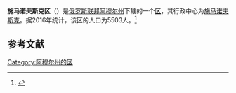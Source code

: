 {{Infobox Settlement
| official_name = 施马诺夫斯克区
| native_name = Шимановский район
| image_flag = 
| image_shield = 
| image_map = Location Map of Amur Oblast Shimanovsky District.png 
| settlement_type = [[区_(苏联)|区]]
| subdivision_type = [[国家|国家]]
| subdivision_type1 = [[俄罗斯行政区划|州]]
| subdivision_name = {{RUS}}
| subdivision_name1 = [[阿穆尔州|阿穆尔州]]
| seat_type = 行政中心
| seat = [[施马诺夫斯克|施马诺夫斯克]]
| population_as_of=2016
| population_footnotes = <ref name=amurstat />
| population_total = 5503
| timezone = [[雅库茨克时间|MSK+6]]
| utc_offset = +9
}}
'''施马诺夫斯克区'''（{{lang-ru|Шимановский район}}）是[[俄罗斯联邦|俄罗斯联邦]][[阿穆尔州|阿穆尔州]]下辖的一个[[区_(苏联)|区]]，其行政中心为[[施马诺夫斯克|施马诺夫斯克]]。据2016年统计，该区的人口为5503人。<ref name=amurstat>{{cite web |url=http://amurstat.gks.ru/wps/wcm/connect/rosstat_ts/amurstat/resources/d600c10043769f3eb9effbdd898fc419/07_1_4.htm |title=Оценка численности населения по городским округам, муниципальным районам, городским и сельским поселениям Амурской области на 1 января 2016 года |language=ru |accessdate=2016-04-21 |archiveurl=https://www.webcitation.org/6gvsqa6qi?url=http://amurstat.gks.ru/wps/wcm/connect/rosstat_ts/amurstat/resources/d600c10043769f3eb9effbdd898fc419/07_1_4.htm |archivedate=2016-04-21 |deadurl=yes }}</ref>

== 参考文献 ==
{{reflist}}

{{Russia-stub}}

[[Category:阿穆尔州的区|Category:阿穆尔州的区]]